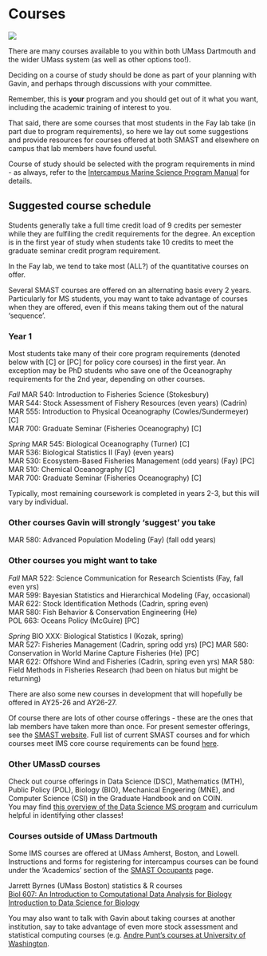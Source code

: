 # Courses {#courses}

![](img/which_course.png)

There are many courses available to you within both UMass Dartmouth and the wider UMass system (as well as other options too!).   

Deciding on a course of study should be done as part of your planning with Gavin, and perhaps through discussions with your committee.  

Remember, this is __your__ program and you should get out of it what you want, including the academic training of interest to you. 

That said, there are some courses that most students in the Fay lab take (in part due to program requirements), so here we lay out some suggestions and provide resources for courses offered at both SMAST and elsewhere on campus that lab members have found useful.  

Course of study should be selected with the program requirements in mind - as always, refer to the [Intercampus Marine Science Program Manual](https://my.umassd.edu/html/terminalfour/media/umassdartmouth/smast/lab-pdf-files/IMS-General-Policy.pdf) for details.  


## Suggested course schedule

Students generally take a full time credit load of 9 credits per semester while they are fulfiling the credit requirements for the degree. An exception is in the first year of study when students take 10 credits to meet the graduate seminar credit program requirement.  

In the Fay lab, we tend to take most (ALL?) of the quantitative courses on offer.  

Several SMAST courses are offered on an alternating basis every 2 years. Particularly for MS students, you may want to take advantage of courses when they are offered, even if this means taking them out of the natural 'sequence'.   

### Year 1 

Most students take many of their core program requirements (denoted below with [C] or [PC] for policy core courses) in the first year. An exception may be PhD students who save one of the Oceanography requirements for the 2nd year, depending on other courses.  

*Fall*
MAR 540: Introduction to Fisheries Science (Stokesbury)  
MAR 544: Stock Assessment of Fishery Resources (even years) (Cadrin)  
MAR 555: Introduction to Physical Oceanography (Cowles/Sundermeyer)  [C]  
MAR 700: Graduate Seminar (Fisheries Oceanography)  [C]  

*Spring*
MAR 545: Biological Oceanography (Turner) [C]  
MAR 536: Biological Statistics II (Fay) (even years)  
MAR 530: Ecosystem-Based Fisheries Management (odd years) (Fay)  [PC]  
MAR 510: Chemical Oceanography [C]  
MAR 700: Graduate Seminar (Fisheries Oceanography)  [C]  

Typically, most remaining coursework is completed in years 2-3, but this will vary by individual. 

### Other courses Gavin will strongly 'suggest' you take

MAR 580: Advanced Population Modeling (Fay) (fall odd years)  

### Other courses you might want to take

*Fall*
MAR 522: Science Communication for Research Scientists (Fay, fall even yrs)  
MAR 599: Bayesian Statistics and Hierarchical Modeling (Fay, occasional)  
MAR 622: Stock Identification Methods (Cadrin, spring even)  
MAR 580: Fish Behavior & Conservation Engineering (He)  
POL 663: Oceans Policy (McGuire) [PC]

*Spring*
BIO XXX: Biological Statistics I (Kozak, spring)  
MAR 527: Fisheries Management (Cadrin, spring odd yrs) [PC] 
MAR 580: Conservation in World Marine Capture Fisheries (He)  [PC]  
MAR 622: Offshore Wind and Fisheries (Cadrin, spring even yrs)
MAR 580: Field Methods in Fisheries Research (had been on hiatus but might be returning)  

There are also some new courses in development that will hopefully be offered in AY25-26 and AY26-27.

Of course there are lots of other course offerings - these are the ones that lab members have taken more than once. For present semester offerings, see the [SMAST website](https://www.umassd.edu/smast/academics/course-list/). Full list of current SMAST courses and for which courses meet IMS core course requirements can be found [here](https://thefaylab.github.io/lab-manual/smast_curriculum.html).  


### Other UMassD courses 
Check out course offerings in Data Science (DSC), Mathematics (MTH), Public Policy (POL), Biology (BIO), Mechanical Engeering (MNE), and Computer Science (CSI) in the Graduate Handbook and on COIN.    
You may find [this overview of the Data Science MS program](https://www.umassd.edu/data-science/graduate/requirements-ms/) and curriculum helpful in identifying other classes!

### Courses outside of UMass Dartmouth

Some IMS courses are offered at UMass Amherst, Boston, and Lowell.  
Instructions and forms for registering for intercampus courses can be found under the 'Academics' section of the [SMAST Occupants](https://my.umassd.edu/group/smast-occupants) page.  


Jarrett Byrnes (UMass Boston) statistics & R courses   
[Biol 607: An Introduction to Computational Data Analysis for Biology](https://byrneslab.net/teaching/biol-607/)
[Introduction to Data Science for Biology](https://byrneslab.net/teaching/data_science/)  


You may also want to talk with Gavin about taking courses at another institution, say to take advantage of even more stock assessment and statistical computing courses (e.g. [Andre Punt's courses at University of Washington](http://puntlab.washington.edu/courses/).  

